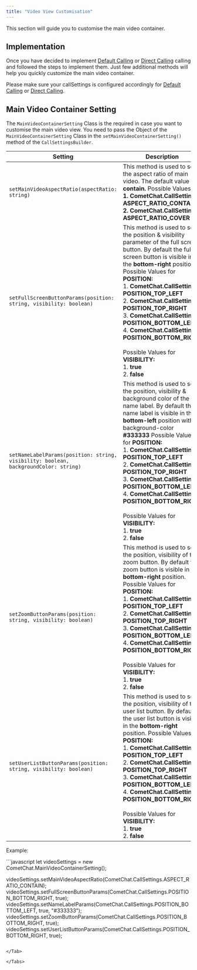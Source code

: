 ```yaml
---
title: "Video View Customisation"
---
```




This section will guide you to customise the main video container.

## Implementation

Once you have decided to implement [Default Calling](/docs/sdk/react-native/3.0/calling-default-calling) or [Direct Calling](/docs/sdk/react-native/3.0/calling-direct-calling) calling and followed the steps to implement them. Just few additional methods will help you quickly customize the main video container.

Please make sure your callSettings is configured accordingly for [Default Calling](/docs/sdk/react-native/3.0/calling-default-calling) or [Direct Calling](/docs/sdk/react-native/3.0/calling-direct-calling).

## Main Video Container Setting

The `MainVideoContainerSetting` Class is the required in case you want to customise the main video view. You need to pass the Object of the `MainVideoContainerSetting` Class in the `setMainVideoContainerSetting()` method of the `CallSettingsBuilder`.

| Setting                                                                              | Description                                                                                                                                                                                                                                                                                                                                                                                                                                                                                                           |
| ------------------------------------------------------------------------------------ | --------------------------------------------------------------------------------------------------------------------------------------------------------------------------------------------------------------------------------------------------------------------------------------------------------------------------------------------------------------------------------------------------------------------------------------------------------------------------------------------------------------------- |
| `setMainVideoAspectRatio(aspectRatio: string)`                                       | This method is used to set the aspect ratio of main video. The default value is **contain.** Possible Values: <br />**1. CometChat.CallSettings. ASPECT\_RATIO\_CONTAIN** <br />**2. CometChat.CallSettings. ASPECT\_RATIO\_COVER**                                                                                                                                                                                                                                                                                               |
| `setFullScreenButtonParams(position: string, visibility: boolean)`                   | This method is used to set the position & visibility parameter of the full screen button. By default the full screen button is visible in the **bottom-right** position. Possible Values for **POSITION:** <br />1. **CometChat.CallSettings. POSITION\_TOP\_LEFT** <br />2. **CometChat.CallSettings. POSITION\_TOP\_RIGHT** <br />3. **CometChat.CallSettings. POSITION\_BOTTOM\_LEFT** <br />4. **CometChat.CallSettings. POSITION\_BOTTOM\_RIGHT** <br /><br />Possible Values for **VISIBILITY:** <br />1. **true** <br />2. **false**                           |
| `setNameLabelParams(position: string, visibility: boolean, backgroundColor: string)` | This method is used to set the position, visibility & background color of the name label. By default the name label is visible in the **bottom-left** position with a background-color **#333333** Possible Values for **POSITION:** <br />1. **CometChat.CallSettings. POSITION\_TOP\_LEFT** <br />2. **CometChat.CallSettings. POSITION\_TOP\_RIGHT** <br />3. **CometChat.CallSettings. POSITION\_BOTTOM\_LEFT** <br />4. **CometChat.CallSettings. POSITION\_BOTTOM\_RIGHT** <br /><br />Possible Values for **VISIBILITY:** <br />1. **true** <br />2. **false** |
| `setZoomButtonParams(position: string, visibility: boolean)`                         | This method is used to set the position, visibility of the zoom button. By default the zoom button is visible in the **bottom-right** position. Possible Values for **POSITION:** <br />1. **CometChat.CallSettings. POSITION\_TOP\_LEFT** <br />2. **CometChat.CallSettings. POSITION\_TOP\_RIGHT** <br />3. **CometChat.CallSettings. POSITION\_BOTTOM\_LEFT** <br />4. **CometChat.CallSettings. POSITION\_BOTTOM\_RIGHT** <br /><br />Possible Values for **VISIBILITY:** <br />1. **true** <br />2. **false**                                                    |
| `setUserListButtonParams(position: string, visibility: boolean)`                     | This method is used to set the position, visibility of the user list button. By default the user list button is visible in the **bottom-right** position. Possible Values for **POSITION:** <br />1. **CometChat.CallSettings. POSITION\_TOP\_LEFT** <br />2. **CometChat.CallSettings. POSITION\_TOP\_RIGHT** <br />3. **CometChat.CallSettings. POSITION\_BOTTOM\_LEFT** <br />4. **CometChat.CallSettings. POSITION\_BOTTOM\_RIGHT** <br /><br />Possible Values for **VISIBILITY:** <br />1. **true** <br />2. **false**                                          |

Example:

<Tabs>
<Tab title="JavaScript">
```javascript
let videoSettings = new CometChat.MainVideoContainerSetting();

videoSettings.setMainVideoAspectRatio(CometChat.CallSettings.ASPECT_RATIO_CONTAIN);	videoSettings.setFullScreenButtonParams(CometChat.CallSettings.POSITION_BOTTOM_RIGHT, true);
videoSettings.setNameLabelParams(CometChat.CallSettings.POSITION_BOTTOM_LEFT, true, "#333333");
videoSettings.setZoomButtonParams(CometChat.CallSettings.POSITION_BOTTOM_RIGHT, true);
videoSettings.setUserListButtonParams(CometChat.CallSettings.POSITION_BOTTOM_RIGHT, true);
```

</Tab>

</Tabs>
